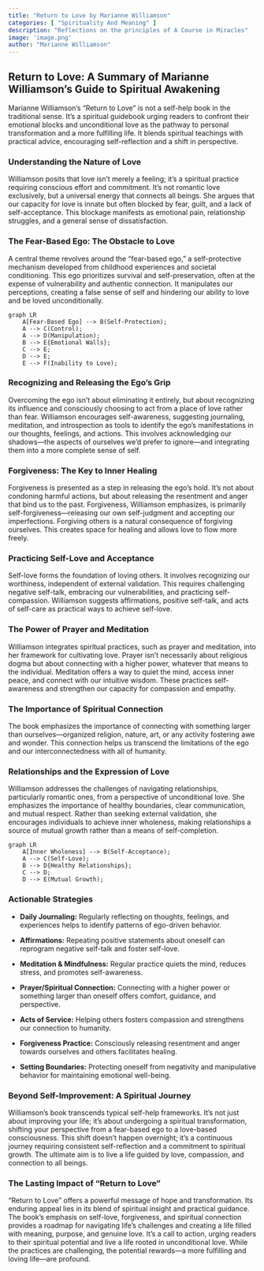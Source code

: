 ```yaml
---
title: "Return to Love by Marianne Williamson"
categories: [ "Spirituality And Meaning" ]
description: "Reflections on the principles of A Course in Miracles"
image: 'image.png'
author: "Marianne Williamson"
---
```

## Return to Love: A Summary of Marianne Williamson's Guide to Spiritual Awakening

Marianne Williamson's "Return to Love" is not a self-help book in the traditional sense. It's a spiritual guidebook urging readers to confront their emotional blocks and unconditional love as the pathway to personal transformation and a more fulfilling life. It blends spiritual teachings with practical advice, encouraging self-reflection and a shift in perspective.

### Understanding the Nature of Love

Williamson posits that love isn't merely a feeling; it's a spiritual practice requiring conscious effort and commitment. It's not romantic love exclusively, but a universal energy that connects all beings.  She argues that our capacity for love is innate but often blocked by fear, guilt, and a lack of self-acceptance.  This blockage manifests as emotional pain, relationship struggles, and a general sense of dissatisfaction.

### The Fear-Based Ego: The Obstacle to Love

A central theme revolves around the "fear-based ego," a self-protective mechanism developed from childhood experiences and societal conditioning. This ego prioritizes survival and self-preservation, often at the expense of vulnerability and authentic connection. It manipulates our perceptions, creating a false sense of self and hindering our ability to love and be loved unconditionally.

```mermaid
graph LR
    A[Fear-Based Ego] --> B(Self-Protection);
    A --> C(Control);
    A --> D(Manipulation);
    B --> E{Emotional Walls};
    C --> E;
    D --> E;
    E --> F(Inability to Love);
```


###  Recognizing and Releasing the Ego's Grip

Overcoming the ego isn't about eliminating it entirely, but about recognizing its influence and consciously choosing to act from a place of love rather than fear.  Williamson encourages self-awareness, suggesting journaling, meditation, and introspection as tools to identify the ego's manifestations in our thoughts, feelings, and actions.  This involves acknowledging our shadows—the aspects of ourselves we'd prefer to ignore—and integrating them into a more complete sense of self.

### Forgiveness: The Key to Inner Healing

Forgiveness is presented as a step in releasing the ego's hold. It's not about condoning harmful actions, but about releasing the resentment and anger that bind us to the past. Forgiveness, Williamson emphasizes, is primarily self-forgiveness—releasing our own self-judgment and accepting our imperfections. Forgiving others is a natural consequence of forgiving ourselves. This creates space for healing and allows love to flow more freely.

### Practicing Self-Love and Acceptance

Self-love forms the foundation of loving others. It involves recognizing our worthiness, independent of external validation. This requires challenging negative self-talk, embracing our vulnerabilities, and practicing self-compassion. Williamson suggests affirmations, positive self-talk, and acts of self-care as practical ways to achieve self-love.

###  The Power of Prayer and Meditation

Williamson integrates spiritual practices, such as prayer and meditation, into her framework for cultivating love.  Prayer isn't necessarily about religious dogma but about connecting with a higher power, whatever that means to the individual.  Meditation offers a way to quiet the mind, access inner peace, and connect with our intuitive wisdom.  These practices self-awareness and strengthen our capacity for compassion and empathy.

###  The Importance of Spiritual Connection

The book emphasizes the importance of connecting with something larger than ourselves—organized religion, nature, art, or any activity fostering awe and wonder. This connection helps us transcend the limitations of the ego and our interconnectedness with all of humanity.


###  Relationships and the Expression of Love

Williamson addresses the challenges of navigating relationships, particularly romantic ones, from a perspective of unconditional love.  She emphasizes the importance of healthy boundaries, clear communication, and mutual respect.  Rather than seeking external validation, she encourages individuals to achieve inner wholeness, making relationships a source of mutual growth rather than a means of self-completion.

```mermaid
graph LR
    A[Inner Wholeness] --> B(Self-Acceptance);
    A --> C(Self-Love);
    B --> D{Healthy Relationships};
    C --> D;
    D --> E(Mutual Growth);
```

### Actionable Strategies

* **Daily Journaling:** Regularly reflecting on thoughts, feelings, and experiences helps to identify patterns of ego-driven behavior.

* **Affirmations:** Repeating positive statements about oneself can reprogram negative self-talk and foster self-love.

* **Meditation & Mindfulness:** Regular practice quiets the mind, reduces stress, and promotes self-awareness.

* **Prayer/Spiritual Connection:** Connecting with a higher power or something larger than oneself offers comfort, guidance, and perspective.

* **Acts of Service:** Helping others fosters compassion and strengthens our connection to humanity.

* **Forgiveness Practice:** Consciously releasing resentment and anger towards ourselves and others facilitates healing.

* **Setting Boundaries:** Protecting oneself from negativity and manipulative behavior for maintaining emotional well-being.


###  Beyond Self-Improvement: A Spiritual Journey

Williamson’s book transcends typical self-help frameworks. It's not just about improving your life; it's about undergoing a spiritual transformation, shifting your perspective from a fear-based ego to a love-based consciousness. This shift doesn't happen overnight; it's a continuous journey requiring consistent self-reflection and a commitment to spiritual growth. The ultimate aim is to live a life guided by love, compassion, and connection to all beings.


###  The Lasting Impact of "Return to Love"

"Return to Love" offers a powerful message of hope and transformation. Its enduring appeal lies in its blend of spiritual insight and practical guidance. The book's emphasis on self-love, forgiveness, and spiritual connection provides a roadmap for navigating life's challenges and creating a life filled with meaning, purpose, and genuine love.  It's a call to action, urging readers to their spiritual potential and live a life rooted in unconditional love. While the practices are challenging, the potential rewards—a more fulfilling and loving life—are profound.

